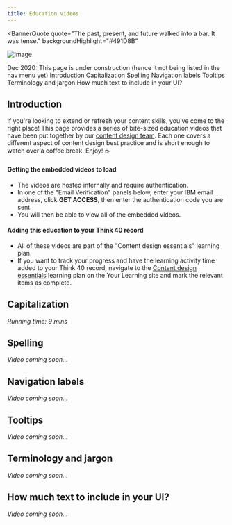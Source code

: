 ```yaml
---
title: Education videos
---
```



<BannerQuote
  quote="The past, present, and future walked into a bar. It was tense."
  backgroundHighlight="#491D8B"
>

![Image](./images/illustrations/education.svg)

</BannerQuote>

<InlineNotification>
  Dec 2020: This page is under construction (hence it not being listed in
  the nav menu yet)
</InlineNotification>

<AnchorLinks>
  <AnchorLink>Introduction</AnchorLink>
  <AnchorLink>Capitalization</AnchorLink>
  <AnchorLink>Spelling</AnchorLink>
  <AnchorLink>Navigation labels</AnchorLink>
  <AnchorLink>Tooltips</AnchorLink>
  <AnchorLink>Terminology and jargon</AnchorLink>
  <AnchorLink>How much text to include in your UI?</AnchorLink>
</AnchorLinks>

## Introduction

If you're looking to extend or refresh your content skills, you've come to the right place!
This page provides a series of bite-sized education videos that have been put together by our [content design team](https://pages.github.ibm.com/cdai-design/practices/content-design/our-team).
Each one covers a different aspect of content design best practice and is short enough to watch over a coffee break. Enjoy! ☕️

#### Getting the embedded videos to load
- The videos are hosted internally and require authentication.  
- In one of the "Email Verification" panels below, enter your IBM email address, click <strong>GET ACCESS</strong>, 
  then enter the authentication code you are sent.  
- You will then be able to view all of the embedded videos.


#### Adding this education to your Think 40 record
- All of these videos are part of the "Content design essentials" learning plan.
- If you want to track your progress and have the learning activity time added to your Think 40 record, 
navigate to the [Content design essentials](https://yourlearning.ibm.com/activity/PLAN-3B2ECDC8F264) learning plan on the Your Learning site and mark the relevant items as complete.


## Capitalization

<Row>
  <Column colMd={8} colLg={8}>
    <ExtendedVideo title="" uStreamId="24021065" />
  </Column>
</Row>

_Running time: 9 mins_

## Spelling
_Video coming soon..._

## Navigation labels
_Video coming soon..._

## Tooltips
_Video coming soon..._

## Terminology and jargon
_Video coming soon..._

## How much text to include in your UI?
_Video coming soon..._
